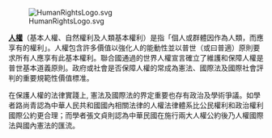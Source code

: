 [[File:HumanRightsLogo.svg|left]]

'''[[人權|人權]]'''（基本人權、自然權利及人類基本權利）是指「個人或群體因作為人類，而應享有的權利」。人權包含許多價值以強化人的能動性並以普世（或曰普適）原則要求所有人應享有此基本權利。聯合國通過的世界人權宣言確立了維護和保障人權是普世基本道義原則。政府或社會是否保障人權的常成為憲法、國際法及國際社會評判的重要規範性價值標准。

在保護人權的法律實踐上, 憲法及國際法的界定重要也存有政治及學術爭議。如學者路尚青認為中華人民共和國國內相關法律的人權法律體系比公民權利和政治權利國際公約更合理；而學者張文貞則認為中華民國在施行兩大人權公約後乃人權國際法與國內憲法的匯流。